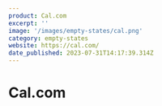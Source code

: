 ```yaml
---
product: Cal.com
excerpt: ''
image: '/images/empty-states/cal.png'
category: empty-states
website: https://cal.com/
date_published: 2023-07-31T14:17:39.314Z
---
```



# Cal.com

<ContentCard
	alt='Cal.com empty state'
	aspectRatio='16:9'
	src={frontmatter.image}
	width={1280}
/>

